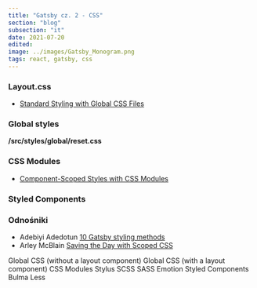 ```yaml
---
title: "Gatsby cz. 2 - CSS"
section: "blog"
subsection: "it"
date: 2021-07-20
edited:
image: ../images/Gatsby_Monogram.png
tags: react, gatsby, css
---
```


### Layout.css

- [Standard Styling with Global CSS Files](https://www.gatsbyjs.com/docs/how-to/styling/global-css/)

### Global styles

**/src/styles/global/reset.css**

### CSS Modules

- [Component-Scoped Styles with CSS Modules](https://www.gatsbyjs.com/docs/how-to/styling/css-modules/)

### Styled Components


### Odnośniki

- Adebiyi Adedotun [10 Gatsby styling methods](https://blog.logrocket.com/10-gatsby-styling-methods/)
- Arley McBlain [Saving the Day with Scoped CSS](https://css-tricks.com/saving-the-day-with-scoped-css/)

Global CSS (without a layout component)
Global CSS (with a layout component)
CSS Modules
Stylus
SCSS
SASS
Emotion
Styled Components
Bulma
Less